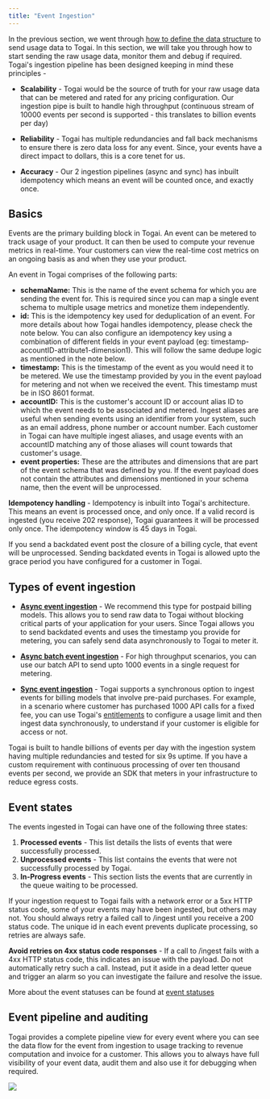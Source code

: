 ```yaml
---
title: "Event Ingestion"
---
```


In the previous section, we went through [how to define the data structure](/docs/event-schemas) to send usage data to Togai. In this section, we will take you through how to start sending the raw usage data, monitor them and debug if required. Togai's ingestion pipeline has been designed keeping in mind these principles - 

* **Scalability** - Togai would be the source of truth for your raw usage data that can be metered and rated for any pricing configuration. Our ingestion pipe is built to handle high throughput (continuous stream of 10000 events per second is supported - this translates to billion events per day)

* **Reliability** - Togai has multiple redundancies and fall back mechanisms to ensure there is zero data loss for any event. Since, your events have a direct impact to dollars, this is a core tenet for us.

* **Accuracy** - Our 2 ingestion pipelines (async and sync) has inbuilt idempotency which means an event will be counted once, and exactly once.

## Basics 

Events are the primary building block in Togai. An event can be metered to track usage of your product. It can then be used to compute your revenue metrics in real-time. Your customers can view the real-time cost metrics on an ongoing basis as and when they use your product.

An event in Togai comprises of the following parts:

* **schemaName:** This is the name of the event schema for which you are sending the event for. This is required since you can map a single event schema to multiple usage metrics and monetize them independently.
* **id:** This is the idempotency key used for deduplication of an event. For more details about how Togai handles idempotency, please check the note below. You can also configure an idempotency key using a combination of different fields in your event payload (eg: timestamp-accountID-attribute1-dimension1). This will follow the same dedupe logic as mentioned in the note below.
* **timestamp:** This is the timestamp of the event as you would need it to be metered. We use the timestamp provided by you in the event payload for metering and not when we received the event. This timestamp must be in ISO 8601 format.
* **accountID:** This is the customer's account ID or account alias ID to which the event needs to be associated and metered. Ingest aliases are useful when sending events using an identifier from your system, such as an email address, phone number or account number. Each customer in Togai can have multiple ingest aliases, and usage events with an accountID matching any of those aliases will count towards that customer's usage.
* **event properties:** These are the attributes and dimensions that are part of the event schema that was defined by you. If the event payload does not contain the attributes and dimensions mentioned in your schema name, then the event will be unprocessed.

<Tip>**Idempotency handling** -  Idempotency is inbuilt into Togai's architecture. This means an event is processed once, and only once. If a valid record is ingested (you receive 202 response), Togai guarantees it will be processed only once. The idempotency window is 45 days in Togai.</Tip>

<Warning>If you send a backdated event post the closure of a billing cycle, that event will be unprocessed. Sending backdated events in Togai is allowed upto the grace period you have configured for a customer in Togai.</Warning>

## Types of event ingestion

* **[Async event ingestion](/api-reference/event-ingestion/ingest-events-to-togai)** - We recommend this type for postpaid billing models. This allows you to send raw data to Togai without blocking critical parts of your application for your users. Since Togai allows you to send backdated events and uses the timestamp you provide for metering, you can safely send data asynchronously to Togai to meter it.

* **[Async batch event ingestion](/api-reference/event-ingestion/ingest-events-to-togai-in-batch)** - For high throughput scenarios, you can use our batch API to send upto 1000 events in a single request for metering.

* **[Sync event ingestion](/api-reference/entitlements/ingest-event-if-a-user-is-entitled-to-a-feature)** - Togai supports a synchronous option to ingest events for billing models that involve pre-paid purchases. For example, in a scenario where customer has purchased 1000 API calls for a fixed fee, you can use Togai's [entitlements](docs/entitlements) to configure a usage limit and then ingest data synchronously, to understand if your customer is eligible for access or not.

<Check>Togai is built to handle billions of events per day with the ingestion system having multiple redundancies and tested for six 9s uptime. If you have a custom requirement with continuous processing of over ten thousand events per second, we provide an SDK that meters in your infrastructure to reduce egress costs.</Check>


## Event states

The events ingested in Togai can have one of the following three states:  
1. **Processed events** - This list details the lists of events that were successfully processed. 
2. **Unprocessed events** - This list contains the events that were not successfully processed by Togai.
3. **In-Progress events** - This section lists the events that are currently in the queue waiting to be processed.

If your ingestion request to Togai fails with a network error or a 5xx HTTP status code, some of your events may have been ingested, but others may not. You should always retry a failed call to /ingest until you receive a 200 status code. The unique id in each event prevents duplicate processing, so retries are always safe.

<Warning>**Avoid retries on 4xx status code responses** - If a call to /ingest fails with a 4xx HTTP status code, this indicates an issue with the payload. Do not automatically retry such a call. Instead, put it aside in a dead letter queue and trigger an alarm so you can investigate the failure and resolve the issue. </Warning>

More about the event statuses can be found at [event statuses](/docs/event_statuses)

## Event pipeline and auditing

Togai provides a complete pipeline view for every event where you can see the data flow for the event from ingestion to usage tracking to revenue computation and invoice for a customer. This allows you to always have full visibility of your event data, audit them and also use it for debugging when required.

<Frame caption="Event pipeline">
  <img src="/docs/images/event-pipeline.png" />
</Frame>
